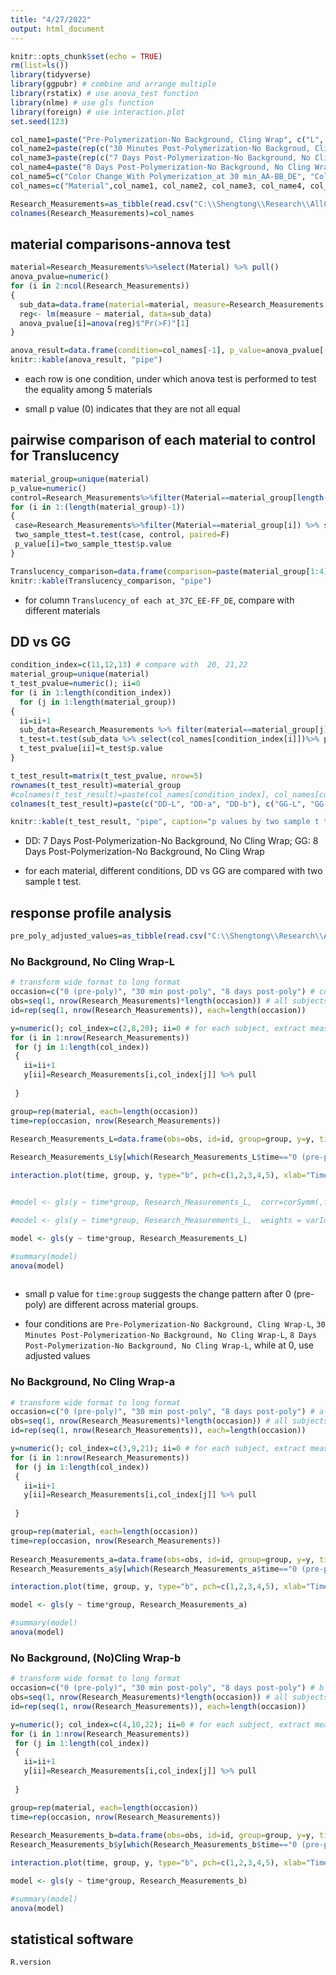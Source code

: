 ```yaml
---
title: "4/27/2022"
output: html_document
---
```


```r
knitr::opts_chunk$set(echo = TRUE)
rm(list=ls())
library(tidyverse)
library(ggpubr) # combine and arrange multiple 
library(rstatix) # use anova_test function 
library(nlme) # use gls function 
library(foreign) # use interaction.plot 
set.seed(123)
```


```r
col_name1=paste("Pre-Polymerization-No Background, Cling Wrap", c("L", "a", "b"), sep="-")
col_name2=paste(rep(c("30 Minutes Post-Polymerization-No Backgroud, Cling Wrap", "30 Minutes Post-Polymerization-No Background, No Cling Wrap"), each=3),c("L", "a", "b"),sep="-")
col_name3=paste(rep(c("7 Days Post-Polymerization-No Background, No Cling Wrap", "7 Days Post-Polymerization-White Background, No Cling Wrap", "7 Days Post-Polymerization-Black Background, No Cling Wrap"), each=3),c("L", "a", "b"),sep="-")
col_name4=paste("8 Days Post-Polymerization-No Background, No Cling Wrap", c("L", "a", "b"), sep="-")
col_name5=c("Color Change_With Polymerization_at 30 min_AA-BB_DE", "Color Change_of 30 min_Effect of wrap_BB-CC_DE", "Color Change_after further polym for_8 days (20C)_CC-GG_DE","Translucency_of each at_37C_EE-FF_DE", "Color Change_at 7-8 days due to_room temp to oral temp_DD-GG_DE")
col_names=c("Material",col_name1, col_name2, col_name3, col_name4, col_name5)

Research_Measurements=as_tibble(read.csv("C:\\Shengtong\\Research\\AllCollaboration\\2022\\202204\\Megan\\Research_Measurements.csv", header=F))
colnames(Research_Measurements)=col_names

```






## material comparisons-annova test 

```r
material=Research_Measurements%>%select(Material) %>% pull()
anova_pvalue=numeric()
for (i in 2:ncol(Research_Measurements))
{
  sub_data=data.frame(material=material, measure=Research_Measurements[,i] %>% pull())
  reg<- lm(measure ~ material, data=sub_data)
  anova_pvalue[i]=anova(reg)$"Pr(>F)"[1]
}

anova_result=data.frame(condition=col_names[-1], p_value=anova_pvalue[-1])
knitr::kable(anova_result, "pipe")
```



* each row is one condition, under which anova test is performed to test the equality among 5 materials 

* small p value (0) indicates that they are not all equal 


## pairwise comparison of each material to control for Translucency

```r
material_group=unique(material)
p_value=numeric()
control=Research_Measurements%>%filter(Material==material_group[length(material_group)]) %>% select(colnames(Research_Measurements)[26]) %>%pull
for (i in 1:(length(material_group)-1))
{
 case=Research_Measurements%>%filter(Material==material_group[i]) %>% select(colnames(Research_Measurements)[26]) %>%pull
 two_sample_ttest=t.test(case, control, paired=F)
 p_value[i]=two_sample_ttest$p.value
}

Translucency_comparison=data.frame(comparison=paste(material_group[1:4], " vs ", material_group[5]), p_value=p_value)
knitr::kable(Translucency_comparison, "pipe")
```

* for column `Translucency_of each at_37C_EE-FF_DE`, compare with different materials 



## DD vs GG 

```r
condition_index=c(11,12,13) # compare with  20, 21,22
material_group=unique(material)
t_test_pvalue=numeric(); ii=0
for (i in 1:length(condition_index))
  for (j in 1:length(material_group))
{
  ii=ii+1
  sub_data=Research_Measurements %>% filter(material==material_group[j])
  t_test=t.test(sub_data %>% select(col_names[condition_index[i]])%>% pull, sub_data %>% select(col_names[condition_index[i]+9])%>% pull, conf.level=0.95)
  t_test_pvalue[ii]=t_test$p.value
}

t_test_result=matrix(t_test_pvalue, nrow=5)
rownames(t_test_result)=material_group
#colnames(t_test_result)=paste(col_names[condition_index], col_names[condition_index+9], sep="vs")
colnames(t_test_result)=paste(c("DD-L", "DD-a", "DD-b"), c("GG-L", "GG-a", "GG-b"), sep=" vs ")

knitr::kable(t_test_result, "pipe", caption="p values by two sample t test")
```

* DD: 7 Days Post-Polymerization-No Background, No Cling Wrap; GG: 8 Days Post-Polymerization-No Background, No Cling Wrap

* for each material, different conditions, DD vs GG are compared with two sample t test. 


## response profile analysis 

```r
pre_poly_adjusted_values=as_tibble(read.csv("C:\\Shengtong\\Research\\AllCollaboration\\2022\\202204\\Megan\\pre-poly adjusted values.csv", header=F))
```

### No Background, No Cling Wrap-L

```r
# transform wide format to long format 
occasion=c("0 (pre-poly)", "30 min post-poly", "8 days post-poly") # corresponds to columns 2, 5, 20 
obs=seq(1, nrow(Research_Measurements)*length(occasion)) # all subjects in long format 
id=rep(seq(1, nrow(Research_Measurements)), each=length(occasion))

y=numeric(); col_index=c(2,8,20); ii=0 # for each subject, extract measurements at different time points/occasions 
for (i in 1:nrow(Research_Measurements))
 for (j in 1:length(col_index))
 {
   ii=ii+1
   y[ii]=Research_Measurements[i,col_index[j]] %>% pull
   
 }

group=rep(material, each=length(occasion))
time=rep(occasion, nrow(Research_Measurements))
  
Research_Measurements_L=data.frame(obs=obs, id=id, group=group, y=y, time=time)

Research_Measurements_L$y[which(Research_Measurements_L$time=="0 (pre-poly)")]=pre_poly_adjusted_values[,1]%>%pull() # replace L at 0 with adjusted value 

interaction.plot(time, group, y, type="b", pch=c(1,2,3,4,5), xlab="Time", ylab="L", main="L* Values Before and After Polymerization", col=c("blue", "green", "orange", "red", "black"))


#model <- gls(y ~ time*group, Research_Measurements_L,  corr=corSymm(,form= ~ 1 | id), weights = varIdent(form = ~ 1 | factor(time)))

#model <- gls(y ~ time*group, Research_Measurements_L,  weights = varIdent(form = ~ 1 | time))

model <- gls(y ~ time*group, Research_Measurements_L)

#summary(model)
anova(model)
 

```

* small p value for `time:group` suggests the change pattern after 0 (pre-poly) are different across material groups. 

* four conditions are `Pre-Polymerization-No Background, Cling Wrap-L`, 
`30 Minutes Post-Polymerization-No Background, No Cling Wrap-L`, `8 Days Post-Polymerization-No Background, No Cling Wrap-L`, while at 0, use adjusted values  



### No Background, No Cling Wrap-a

```r
# transform wide format to long format 
occasion=c("0 (pre-poly)", "30 min post-poly", "8 days post-poly") # a corresponds to columns 3, 6 12, 21 
obs=seq(1, nrow(Research_Measurements)*length(occasion)) # all subjects in long format 
id=rep(seq(1, nrow(Research_Measurements)), each=length(occasion))

y=numeric(); col_index=c(3,9,21); ii=0 # for each subject, extract measurements at different time points/occasions 
for (i in 1:nrow(Research_Measurements))
 for (j in 1:length(col_index))
 {
   ii=ii+1
   y[ii]=Research_Measurements[i,col_index[j]] %>% pull
   
 }

group=rep(material, each=length(occasion))
time=rep(occasion, nrow(Research_Measurements))  
  
Research_Measurements_a=data.frame(obs=obs, id=id, group=group, y=y, time=time)
Research_Measurements_a$y[which(Research_Measurements_a$time=="0 (pre-poly)")]=pre_poly_adjusted_values[,2]%>%pull() # replace L at 0 with adjusted value

interaction.plot(time, group, y, type="b", pch=c(1,2,3,4,5), xlab="Time", ylab="a", main="a* Values Before and After Polymerization", col=c("blue", "green", "orange", "red", "black"))

model <- gls(y ~ time*group, Research_Measurements_a)

#summary(model)
anova(model)
```
### No Background, (No)Cling Wrap-b


```r
# transform wide format to long format 
occasion=c("0 (pre-poly)", "30 min post-poly", "8 days post-poly") # b corresponds to columns 4, 7, 22 
obs=seq(1, nrow(Research_Measurements)*length(occasion)) # all subjects in long format 
id=rep(seq(1, nrow(Research_Measurements)), each=length(occasion))

y=numeric(); col_index=c(4,10,22); ii=0 # for each subject, extract measurements at different time points/occasions 
for (i in 1:nrow(Research_Measurements))
 for (j in 1:length(col_index))
 {
   ii=ii+1
   y[ii]=Research_Measurements[i,col_index[j]] %>% pull
   
 }

group=rep(material, each=length(occasion))
time=rep(occasion, nrow(Research_Measurements))  
  
Research_Measurements_b=data.frame(obs=obs, id=id, group=group, y=y, time=time)
Research_Measurements_b$y[which(Research_Measurements_b$time=="0 (pre-poly)")]=pre_poly_adjusted_values[,3]%>%pull() # replace L at 0 with adjusted value

interaction.plot(time, group, y, type="b", pch=c(1,2,3,4,5), xlab="Time", ylab="b", main="b* Values Before and After Polymerization", col=c("blue", "green", "orange", "red", "black"))

model <- gls(y ~ time*group, Research_Measurements_b)

#summary(model)
anova(model)

```



## statistical software 

```r
R.version
```